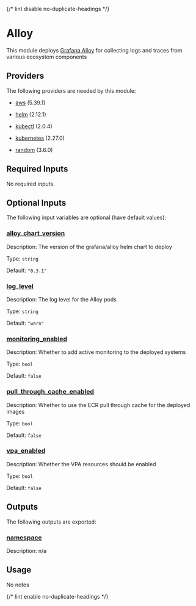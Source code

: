 
{/* lint disable no-duplicate-headings */}

# Alloy
<ModuleHeader name="kube_alloy" sourceHref="https://github.com/Panfactum/stack/tree/__PANFACTUM_VERSION_MAIN__/packages/infrastructure/kube_alloy" status="alpha" type="direct"/>

This module deploys [Grafana Alloy](https://grafana.com/docs/alloy/latest/)
for collecting logs and traces from various ecosystem components

## Providers

The following providers are needed by this module:

-  [aws](https://registry.terraform.io/providers/hashicorp/aws/5.39.1/docs) (5.39.1)

-  [helm](https://registry.terraform.io/providers/hashicorp/helm/2.12.1/docs) (2.12.1)

-  [kubectl](#requirement\_kubectl) (2.0.4)

-  [kubernetes](https://registry.terraform.io/providers/hashicorp/kubernetes/2.27.0/docs) (2.27.0)

-  [random](https://registry.terraform.io/providers/hashicorp/random/3.6.0/docs) (3.6.0)

## Required Inputs

No required inputs.

## Optional Inputs

The following input variables are optional (have default values):

### <a name="input_alloy_chart_version"></a> [alloy\_chart\_version](#input\_alloy\_chart\_version)

Description: The version of the grafana/alloy helm chart to deploy

Type: `string`

Default: `"0.3.1"`




### <a name="input_log_level"></a> [log\_level](#input\_log\_level)

Description: The log level for the Alloy pods

Type: `string`

Default: `"warn"`

### <a name="input_monitoring_enabled"></a> [monitoring\_enabled](#input\_monitoring\_enabled)

Description: Whether to add active monitoring to the deployed systems

Type: `bool`

Default: `false`





### <a name="input_pull_through_cache_enabled"></a> [pull\_through\_cache\_enabled](#input\_pull\_through\_cache\_enabled)

Description: Whether to use the ECR pull through cache for the deployed images

Type: `bool`

Default: `false`


### <a name="input_vpa_enabled"></a> [vpa\_enabled](#input\_vpa\_enabled)

Description: Whether the VPA resources should be enabled

Type: `bool`

Default: `false`

## Outputs

The following outputs are exported:

### <a name="output_namespace"></a> [namespace](#output\_namespace)

Description: n/a

## Usage

No notes

{/* lint enable no-duplicate-headings */}
